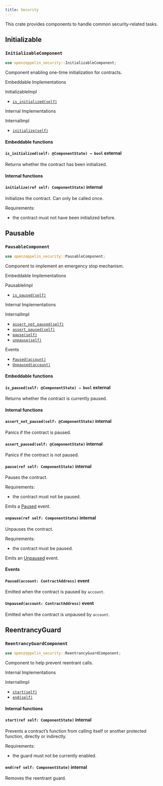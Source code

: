 ```yaml
---
title: Security
---
```


This crate provides components to handle common security-related tasks.

## [](#initializable)Initializable

### [](#InitializableComponent)`InitializableComponent`[](https://github.com/OpenZeppelin/cairo-contracts/blob/release-v3.0.0-alpha.1/packages/security/src/initializable.cairo)

```rust
use openzeppelin_security::InitializableComponent;
```

Component enabling one-time initialization for contracts.

Embeddable Implementations

InitializableImpl

- [`is_initialized(self)`](#InitializableComponent-is_initialized)

Internal Implementations

InternalImpl

- [`initialize(self)`](#InitializableComponent-initialize)

#### [](#InitializableComponent-Embeddable-Functions)Embeddable functions

#### [](#InitializableComponent-is_initialized)`is_initialized(self: @ComponentState) → bool` external

Returns whether the contract has been initialized.

#### [](#InitializableComponent-Internal-Functions)Internal functions

#### [](#InitializableComponent-initialize)`initialize(ref self: ComponentState)` internal

Initializes the contract. Can only be called once.

Requirements:

- the contract must not have been initialized before.

## [](#pausable)Pausable

### [](#PausableComponent)`PausableComponent`[](https://github.com/OpenZeppelin/cairo-contracts/blob/release-v3.0.0-alpha.1/packages/security/src/pausable.cairo)

```rust
use openzeppelin_security::PausableComponent;
```

Component to implement an emergency stop mechanism.

Embeddable Implementations

PausableImpl

- [`is_paused(self)`](#PausableComponent-is_paused)

Internal Implementations

InternalImpl

- [`assert_not_paused(self)`](#PausableComponent-assert_not_paused)
- [`assert_paused(self)`](#PausableComponent-assert_paused)
- [`pause(self)`](#PausableComponent-pause)
- [`unpause(self)`](#PausableComponent-unpause)

Events

- [`Paused(account)`](#PausableComponent-Paused)
- [`Unpaused(account)`](#PausableComponent-Unpaused)

#### [](#PausableComponent-Embeddable-Functions)Embeddable functions

#### [](#PausableComponent-is_paused)`is_paused(self: @ComponentState) → bool` external

Returns whether the contract is currently paused.

#### [](#PausableComponent-Internal-Functions)Internal functions

#### [](#PausableComponent-assert_not_paused)`assert_not_paused(self: @ComponentState)` internal

Panics if the contract is paused.

#### [](#PausableComponent-assert_paused)`assert_paused(self: @ComponentState)` internal

Panics if the contract is not paused.

#### [](#PausableComponent-pause)`pause(ref self: ComponentState)` internal

Pauses the contract.

Requirements:

- the contract must not be paused.

Emits a [Paused](#PausableComponent-Paused) event.

#### [](#PausableComponent-unpause)`unpause(ref self: ComponentState)` internal

Unpauses the contract.

Requirements:

- the contract must be paused.

Emits an [Unpaused](#PausableComponent-Unpaused) event.

#### [](#PausableComponent-Events)Events

#### [](#PausableComponent-Paused)`Paused(account: ContractAddress)` event

Emitted when the contract is paused by `account`.

#### [](#PausableComponent-Unpaused)`Unpaused(account: ContractAddress)` event

Emitted when the contract is unpaused by `account`.

## [](#reentrancyguard)ReentrancyGuard

### [](#ReentrancyGuardComponent)`ReentrancyGuardComponent`[](https://github.com/OpenZeppelin/cairo-contracts/blob/release-v3.0.0-alpha.1/packages/security/src/reentrancyguard.cairo)

```rust
use openzeppelin_security::ReentrancyGuardComponent;
```

Component to help prevent reentrant calls.

Internal Implementations

InternalImpl

- [`start(self)`](#ReentrancyGuardComponent-start)
- [`end(self)`](#ReentrancyGuardComponent-end)

#### [](#ReentrancyGuardComponent-Internal-Functions)Internal functions

#### [](#ReentrancyGuardComponent-start)`start(ref self: ComponentState)` internal

Prevents a contract’s function from calling itself or another protected function, directly or indirectly.

Requirements:

- the guard must not be currently enabled.

#### [](#ReentrancyGuardComponent-end)`end(ref self: ComponentState)` internal

Removes the reentrant guard.
